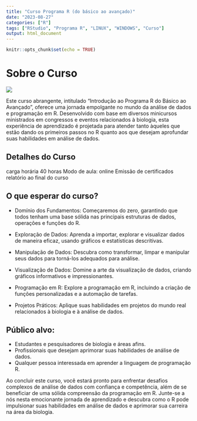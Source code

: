 ```yaml
---
title: "Curso Programa R (do básico ao avançado)"
date: "2023-08-27"
categories: ["R"]
tags: ["RStudio", "Programa R", "LINUX", "WINDOWS", "Curso"]
output: html_document
---
```


```r
knitr::opts_chunk$set(echo = TRUE)
```

# Sobre o Curso

::: {#figura align="center"}
![](/blog/Github_files/man-1205084_1280.jpg)
:::

Este curso abrangente, intitulado "Introdução ao Programa R do Básico ao Avançado", oferece uma jornada empolgante no mundo da análise de dados e programação em R. Desenvolvido com base em diversos minicursos ministrados em congressos e eventos relacionados à biologia, esta experiência de aprendizado é projetada para atender tanto àqueles que estão dando os primeiros passos no R quanto aos que desejam aprofundar suas habilidades em análise de dados.

## Detalhes do Curso

carga horária 40 horas
Modo de aula: online
Emissão de certificados
relatório ao final do curso

## O que esperar do curso?

-   Domínio dos Fundamentos: Começaremos do zero, garantindo que todos tenham uma base sólida nas principais estruturas de dados, operações e funções do R.

-   Exploração de Dados: Aprenda a importar, explorar e visualizar dados de maneira eficaz, usando gráficos e estatísticas descritivas.

-   Manipulação de Dados: Descubra como transformar, limpar e manipular seus dados para torná-los adequados para análise.

-   Visualização de Dados: Domine a arte da visualização de dados, criando gráficos informativos e impressionantes.

-   Programação em R: Explore a programação em R, incluindo a criação de funções personalizadas e a automação de tarefas.

-   Projetos Práticos: Aplique suas habilidades em projetos do mundo real relacionados à biologia e à análise de dados.

## Público alvo:

-   Estudantes e pesquisadores de biologia e áreas afins.
-   Profissionais que desejam aprimorar suas habilidades de análise de dados.
-   Qualquer pessoa interessada em aprender a linguagem de programação R.

Ao concluir este curso, você estará pronto para enfrentar desafios complexos de análise de dados com confiança e competência, além de se beneficiar de uma sólida compreensão da programação em R. Junte-se a nós nesta emocionante jornada de aprendizado e descubra como o R pode impulsionar suas habilidades em análise de dados e aprimorar sua carreira na área da biologia.
